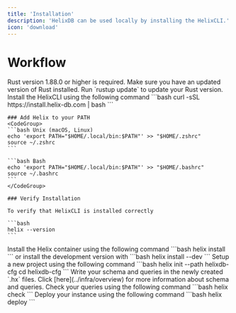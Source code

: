 ```yaml
---
title: 'Installation'
description: 'HelixDB can be used locally by installing the HelixCLI.'
icon: 'download'
---
```


# Workflow

<Warning>
  Rust version 1.88.0 or higher is required. Make sure you have an updated version of Rust installed. Run `rustup update` to update your Rust version.
</Warning>

<Steps titleSize="h2">
  <Step title="Install HelixCLI">
    Install the HelixCLI using the following command
    ```bash
    curl -sSL https://install.helix-db.com | bash
    ```

    ### Add Helix to your PATH
    <CodeGroup>
    ```bash Unix (macOS, Linux)
    echo 'export PATH="$HOME/.local/bin:$PATH"' >> "$HOME/.zshrc"
    source ~/.zshrc
    ```

    ```bash Bash
    echo 'export PATH="$HOME/.local/bin:$PATH"' >> "$HOME/.bashrc"
    source ~/.bashrc
    ```
    </CodeGroup>

    ### Verify Installation

    To verify that HelixCLI is installed correctly

    ```bash
    helix --version
    ```
  </Step>
  <Step title="Install Helix">
    Install the Helix container using the following command
    ```bash
    helix install
    ```
    or install the development version with
    ```bash
    helix install --dev
    ```
  </Step>
  <Step title="Setup">
    Setup a new project using the following command
		```bash
		helix init --path helixdb-cfg
		cd helixdb-cfg
		```
  </Step>
  <Step title="Write Schema and Queries">
    Write your schema and queries in the newly created `.hx` files.
    <Tip>
    Click [here](../infra/overview) for more information about schema and queries.
    </Tip>
  </Step>
  <Step title="Check Queries (optional)">
    Check your queries using the following command
    ```bash
    helix check
    ```
  </Step>
  <Step title="Deploy Instance">
    Deploy your instance using the following command
    ```bash
    helix deploy
    ```
  </Step>
</Steps>



